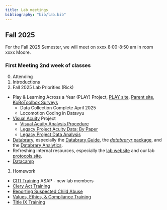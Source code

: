 ```yaml
---
title: Lab meetings
bibliography: "bib/lab.bib"
---
```


## Fall 2025

For the Fall 2025 Semester, we will meet on xxxx 8:00-8:50 am in room xxxx Moore.

### First Meeting 2nd week of classes

0. Attending
1. Introductions
2. Fall 2025 Lab Priorities (Rick)
  - Play & Learning Across a Year (PLAY) Project, [PLAY site](https://play-project.org), [Parent site](https://anhourinthelife.org), [KoBoToolbox Surveys](https://PLAY-behaviorome.github.io/KoBoToolbox/)
    - Data Collection Complete April 2025
    - Locomotion Coding in Datavyu
  - [Visual Acuity](https://gilmore-lab.github.io/visual-acuity/) Project
    - [Visual Acuity Analysis Procedure](https://docs.google.com/document/d/1jdoIzE1cLHphA9y89jyhK20lTXJ2WCu4fBIATH25EeY/edit?tab=t.0)
    - [Legacy Project Acuity Data: By Paper](https://docs.google.com/spreadsheets/d/1UFZkbh9oU4JHpYsrkDQcNmDyqD4J-qB74dhyMzIkqKs/edit?gid=432255138#gid=432255138)
    - [Legacy Project Data Analysis](https://docs.google.com/spreadsheets/d/1XnGweqEAiTlU8mhvWqtCCMNm9l5txdR0YpQsuMxvgio/edit?gid=998401983#gid=998401983)
  - [Databrary](https://databrary.org), especially the [Databrary Guide](https://databrary.github.io/guide), the [*databraryr* package](https://databrary.github.io/databraryr), and the [Databrary Analytics](https://databrary.github.io/analytics).
  - Refreshing internal resources, especially the [lab website](https://gilmore-lab.github.io) and our lab [protocols site](https://gilmore-lab.github.io/protocols).
  - [Datacamp](https://www.datacamp.com/) 

3. Homework
  - [CITI Training](https://gilmore-lab.github.io/protocols/training.html#citi-training) ASAP - new lab members
  - [Clery Act Training](https://gilmore-lab.github.io/protocols/training.html#clery-act-training) 
  - [Reporting Suspected Child Abuse](https://gilmore-lab.github.io/protocols/training.html#reporting-suspected-child-abuse)
  - [Values, Ethics, & Compliance Training](https://gilmore-lab.github.io/protocols/training.html#values-ethics-and-compliance-training) 
  - [Title IX Training](https://gilmore-lab.github.io/protocols/training.html#understanding-title-ix-at-penn-state) 